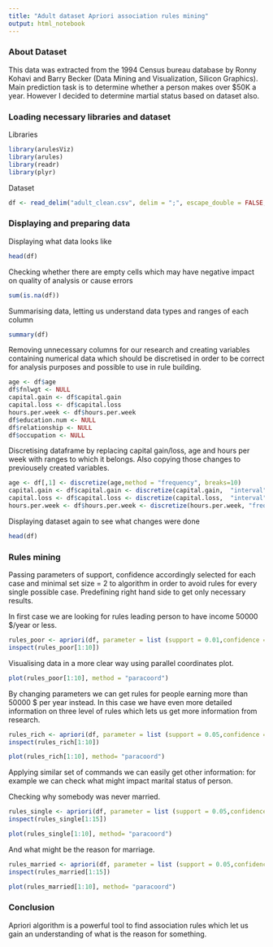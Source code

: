 ```yaml
---
title: "Adult dataset Apriori association rules mining"
output: html_notebook
---
```

### About Dataset
This data was extracted from the 1994 Census bureau database by Ronny Kohavi and Barry Becker (Data Mining and Visualization, Silicon Graphics). Main prediction task is to determine whether a person makes over $50K a year. However I decided to determine martial status based on dataset also.

### Loading necessary libraries and dataset
Libraries
```r
library(arulesViz)
library(arules)
library(readr)
library(plyr)
```
Dataset
```r
df <- read_delim("adult_clean.csv", delim = ";", escape_double = FALSE, trim_ws = TRUE, show_col_types = FALSE)
```

### Displaying and preparing data
Displaying what data looks like
```r
head(df)
```
Checking whether there are empty cells which may have negative impact on quality of analysis or cause errors
```r
sum(is.na(df))
```
Summarising data, letting us understand data types and ranges of each column
```r
summary(df)
```
Removing unnecessary columns for our research and creating variables containing numerical data which should be discretised in order to be correct for analysis purposes and possible to use in rule building.
```r
age <- df$age
df$fnlwgt <- NULL
capital.gain <- df$capital.gain
capital.loss <- df$capital.loss
hours.per.week <- df$hours.per.week
df$education.num <- NULL
df$relationship <- NULL
df$occupation <- NULL
```
Discretising dataframe by replacing capital gain/loss, age and hours per week with ranges to which it belongs.
Also copying those changes to previousely created variables.
```r
age <- df[,1] <- discretize(age,method = "frequency", breaks=10)
capital.gain <- df$capital.gain <- discretize(capital.gain,  "interval", breaks=2)
capital.loss <- df$capital.loss <- discretize(capital.loss,  "interval", breaks=3)
hours.per.week <- df$hours.per.week <- discretize(hours.per.week, "frequency", breaks=2)
```
Displaying dataset again to see what changes were done
```r
head(df)
```
### Rules mining
Passing parameters of support, confidence accordingly selected for each case and minimal set size = 2 to algorithm in order to avoid rules for every single possible case.
Predefining right hand side to get only necessary results.

In first case we are looking for rules leading person to have income 50000 $/year or less.
```r
rules_poor <- apriori(df, parameter = list (support = 0.01,confidence = 0.6, minlen = 2),appearance=list(rhs=c("income=<=50K"),default="lhs"))
inspect(rules_poor[1:10])
```
Visualising data in a more clear way using parallel coordinates plot.
```r
plot(rules_poor[1:10], method = "paracoord")
```
By changing parameters we can get rules for people earning more than 50000 $ per year instead.
In this case we have even more detailed information on three level of rules which lets us get more information from research.
```r
rules_rich <- apriori(df, parameter = list (support = 0.05,confidence = 0.5, minlen = 2),appearance=list(rhs=c("income=>50K" ),default="lhs"))
inspect(rules_rich[1:10])

plot(rules_rich[1:10], method= "paracoord")
```
Applying similar set of commands we can easily get other information: for example we can check what might impact marital status of person.

Checking why somebody was never married.
```r
rules_single <- apriori(df, parameter = list (support = 0.05,confidence = 0.5, minlen = 2),appearance=list(rhs=c("marital.status=Never-married"),default="lhs"))
inspect(rules_single[1:15])

plot(rules_single[1:10], method= "paracoord")
```
And what might be the reason for marriage.
```r
rules_married <- apriori(df, parameter = list (support = 0.05,confidence = 0.5, minlen = 2),appearance=list(rhs=c("marital.status=Married-civ-spouse","marital.status=Married-spouse-absent","marital.status=Married-AF-spouse"),default="lhs"))
inspect(rules_married[1:15])

plot(rules_married[1:10], method= "paracoord")
```
### Conclusion
Apriori algorithm is a powerful tool to find association rules which let us gain an understanding of what is the reason for something.




